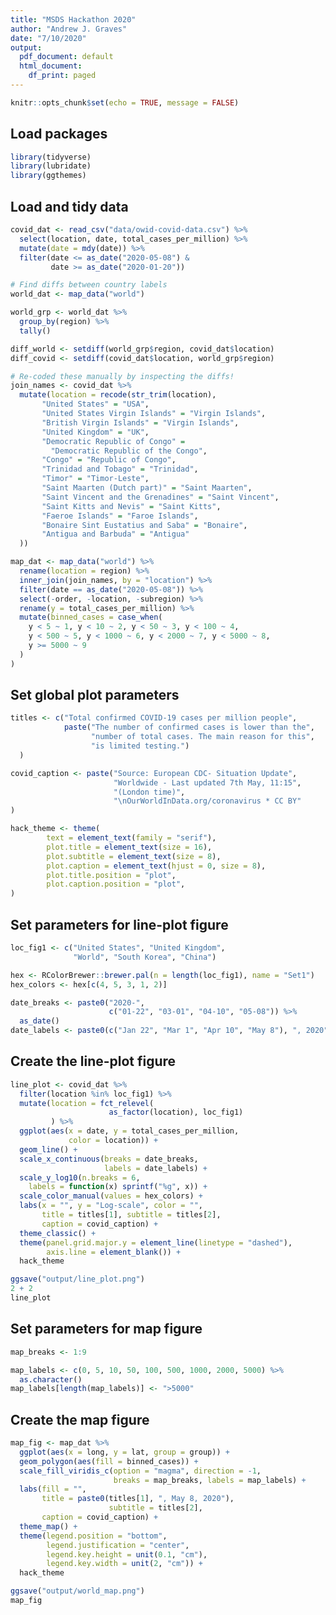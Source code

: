 ```yaml
---
title: "MSDS Hackathon 2020"
author: "Andrew J. Graves"
date: "7/10/2020"
output:
  pdf_document: default
  html_document:
    df_print: paged
---
```


```r
knitr::opts_chunk$set(echo = TRUE, message = FALSE)
```

## Load packages
```r
library(tidyverse)
library(lubridate)
library(ggthemes)
```

## Load and tidy data

```r
covid_dat <- read_csv("data/owid-covid-data.csv") %>%
  select(location, date, total_cases_per_million) %>%
  mutate(date = mdy(date)) %>%
  filter(date <= as_date("2020-05-08") & 
         date >= as_date("2020-01-20"))

# Find diffs between country labels 
world_dat <- map_data("world")

world_grp <- world_dat %>%
  group_by(region) %>%
  tally()

diff_world <- setdiff(world_grp$region, covid_dat$location)
diff_covid <- setdiff(covid_dat$location, world_grp$region)

# Re-coded these manually by inspecting the diffs!
join_names <- covid_dat %>%
  mutate(location = recode(str_trim(location), 
       "United States" = "USA",
       "United States Virgin Islands" = "Virgin Islands",
       "British Virgin Islands" = "Virgin Islands",
       "United Kingdom" = "UK",
       "Democratic Republic of Congo" = 
         "Democratic Republic of the Congo",
       "Congo" = "Republic of Congo",
       "Trinidad and Tobago" = "Trinidad",
       "Timor" = "Timor-Leste",
       "Saint Maarten (Dutch part)" = "Saint Maarten",
       "Saint Vincent and the Grenadines" = "Saint Vincent",
       "Saint Kitts and Nevis" = "Saint Kitts",
       "Faeroe Islands" = "Faroe Islands",
       "Bonaire Sint Eustatius and Saba" = "Bonaire",
       "Antigua and Barbuda" = "Antigua"
  ))

map_dat <- map_data("world") %>%
  rename(location = region) %>%
  inner_join(join_names, by = "location") %>%
  filter(date == as_date("2020-05-08")) %>%
  select(-order, -location, -subregion) %>%
  rename(y = total_cases_per_million) %>%
  mutate(binned_cases = case_when(
    y < 5 ~ 1, y < 10 ~ 2, y < 50 ~ 3, y < 100 ~ 4,
    y < 500 ~ 5, y < 1000 ~ 6, y < 2000 ~ 7, y < 5000 ~ 8,
    y >= 5000 ~ 9
  )
)
```

## Set global plot parameters

```r
titles <- c("Total confirmed COVID-19 cases per million people",
            paste("The number of confirmed cases is lower than the",
                  "number of total cases. The main reason for this",
                  "is limited testing.")
  )

covid_caption <- paste("Source: European CDC- Situation Update",
                       "Worldwide - Last updated 7th May, 11:15",
                       "(London time)",
                       "\nOurWorldInData.org/coronavirus * CC BY"
)

hack_theme <- theme(
        text = element_text(family = "serif"),
        plot.title = element_text(size = 16),
        plot.subtitle = element_text(size = 8),
        plot.caption = element_text(hjust = 0, size = 8),
        plot.title.position = "plot",
        plot.caption.position = "plot",
)
```

## Set parameters for line-plot figure

```r
loc_fig1 <- c("United States", "United Kingdom", 
              "World", "South Korea", "China")

hex <- RColorBrewer::brewer.pal(n = length(loc_fig1), name = "Set1")
hex_colors <- hex[c(4, 5, 3, 1, 2)]

date_breaks <- paste0("2020-", 
                      c("01-22", "03-01", "04-10", "05-08")) %>%
  as_date()
date_labels <- paste0(c("Jan 22", "Mar 1", "Apr 10", "May 8"), ", 2020")
```

## Create the line-plot figure

```r
line_plot <- covid_dat %>%
  filter(location %in% loc_fig1) %>%
  mutate(location = fct_relevel(
                      as_factor(location), loc_fig1)
         ) %>%
  ggplot(aes(x = date, y = total_cases_per_million, 
             color = location)) + 
  geom_line() + 
  scale_x_continuous(breaks = date_breaks,
                     labels = date_labels) +
  scale_y_log10(n.breaks = 6,
    labels = function(x) sprintf("%g", x)) +
  scale_color_manual(values = hex_colors) +
  labs(x = "", y = "Log-scale", color = "",
       title = titles[1], subtitle = titles[2],
       caption = covid_caption) +
  theme_classic() +
  theme(panel.grid.major.y = element_line(linetype = "dashed"),
        axis.line = element_blank()) +
  hack_theme

ggsave("output/line_plot.png")
2 + 2
line_plot
```

\pagebreak

## Set parameters for map figure

```r
map_breaks <- 1:9

map_labels <- c(0, 5, 10, 50, 100, 500, 1000, 2000, 5000) %>%
  as.character()
map_labels[length(map_labels)] <- ">5000"
```

## Create the map figure

```r
map_fig <- map_dat %>%
  ggplot(aes(x = long, y = lat, group = group)) + 
  geom_polygon(aes(fill = binned_cases)) +
  scale_fill_viridis_c(option = "magma", direction = -1,
                       breaks = map_breaks, labels = map_labels) +
  labs(fill = "", 
       title = paste0(titles[1], ", May 8, 2020"), 
                      subtitle = titles[2],
       caption = covid_caption) +
  theme_map() + 
  theme(legend.position = "bottom",
        legend.justification = "center",
        legend.key.height = unit(0.1, "cm"),
        legend.key.width = unit(2, "cm")) +
  hack_theme

ggsave("output/world_map.png")
map_fig
```